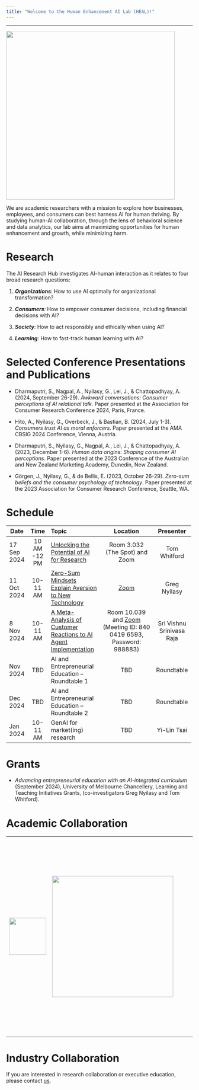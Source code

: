 ```yaml
---
title: "Welcome to the Human Enhancement AI Lab (HEAL)!"
---
```


------------------------------------------------------------------------

![](pics/HEAL.png){fig-align="left" width="455"}

We are academic researchers with a mission to explore how businesses, employees, and consumers can best harness AI for human thriving. By studying human-AI collaboration, through the lens of behavioral science and data analytics, our lab aims at maximizing opportunities for human enhancement and growth, while minimizing harm.

# Research

The AI Research Hub investigates AI-human interaction as it relates to four broad research questions:

1.  ***Organizations**:* How to use AI optimally for organizational transformation?

2.  ***Consumers**:* How to empower consumer decisions, including financial decisions with AI?

3.  ***Society**:* How to act responsibly and ethically when using AI?

4.  ***Learning**:* How to fast-track human learning with AI?

# Selected Conference Presentations and Publications

-   Dharmaputri, S., Nagpal, A., Nyilasy, G., Lei, J., & Chattopadhyay, A. (2024, September 26-29). *Awkward conversations: Consumer perceptions of AI relational talk*. Paper presented at the Association for Consumer Research Conference 2024, Paris, France.

-   Hito, A., Nyilasy, G., Overbeck, J., & Bastian, B. (2024, July 1-3). *Consumers trust AI as moral enforcers*. Paper presented at the AMA CBSIG 2024 Conference, Vienna, Austria.

-   Dharmaputri, S., Nyilasy, G., Nagpal, A., Lei, J., & Chattopadhyay, A. (2023, December 1-6). *Human data origins: Shaping consumer AI perceptions*. Paper presented at the 2023 Conference of the Australian and New Zealand Marketing Academy, Dunedin, New Zealand.

-   Görgen, J., Nyilasy, G., & de Bellis, E. (2023, October 26-29). *Zero-sum beliefs and the consumer psychology of technology*. Paper presented at the 2023 Association for Consumer Research Conference, Seattle, WA.

# Schedule

+-------------+--------------+----------------------------------------------------------------------------------------------+-------------------------------------------------------------------------------------------------------------------------------------------------+---------------------------+
| Date        | Time         | Topic                                                                                        | Location                                                                                                                                        | Presenter                 |
+=============+:============:+:=============================================================================================+:===============================================================================================================================================:+:=========================:+
| 17 Sep 2024 | 10 AM -12 PM | [Unlocking the Potential of AI for Research](events/2024_09_17_bb.qmd)                       | Room 3.032 (The Spot) and Zoom                                                                                                                  | Tom Whitford              |
+-------------+--------------+----------------------------------------------------------------------------------------------+-------------------------------------------------------------------------------------------------------------------------------------------------+---------------------------+
| 11 Oct 2024 | 10-11 AM     | [Zero-Sum Mindsets Explain Aversion to New Technology](events/2024_10_11_bb.qmd)             | [Zoom](https://unimelb.zoom.us/j/83076215054?pwd=8lpeZPaFdzTQE38a9C8ZCHLbu1gehD.1&from=addon "Meeting ID: 830 7621 5054, Password: 036735")     | Greg Nyilasy              |
+-------------+--------------+----------------------------------------------------------------------------------------------+-------------------------------------------------------------------------------------------------------------------------------------------------+---------------------------+
| 8 Nov 2024  | 10-11 AM     | [A Meta-Analysis of Customer Reactions to AI Agent Implementation](events/2024_11_08_bb.qmd) | Room 10.039\                                                                                                                                    | Sri Vishnu Srinivasa Raja |
|             |              |                                                                                              | and [Zoom](https://unimelb.zoom.us/j/84004196593?pwd=6eCb9ZcsV3CJ602T6R8Jxbe8RcnDJg.1&from=addon) (Meeting ID: 840 0419 6593, Password: 988883) |                           |
+-------------+--------------+----------------------------------------------------------------------------------------------+-------------------------------------------------------------------------------------------------------------------------------------------------+---------------------------+
| Nov 2024    | TBD          | AI and Entrepreneurial Education – Roundtable 1                                              | TBD                                                                                                                                             | Roundtable                |
+-------------+--------------+----------------------------------------------------------------------------------------------+-------------------------------------------------------------------------------------------------------------------------------------------------+---------------------------+
| Dec 2024    | TBD          | AI and Entrepreneurial Education – Roundtable 2                                              | TBD                                                                                                                                             | Roundtable                |
+-------------+--------------+----------------------------------------------------------------------------------------------+-------------------------------------------------------------------------------------------------------------------------------------------------+---------------------------+
| Jan 2024    | 10-11 AM     | GenAI for market(ing) research                                                               | TBD                                                                                                                                             | Yi-Lin Tsai               |
+-------------+--------------+----------------------------------------------------------------------------------------------+-------------------------------------------------------------------------------------------------------------------------------------------------+---------------------------+

# **Grants**

-   *Advancing entrepreneurial education with an AI-integrated curriculum* (September 2024), University of Melbourne Chancellery, Learning and Teaching Initiatives Grants, (co-investigators Greg Nyilasy and Tom Whitford).

# **Academic Collaboration**

+:--------------------------------------------------------------------:+:-----------------------------------------------------:+:--------------------------------------------------------------------------------------------:+
| ![](pics/unimelb.png){fig-alt="University of Melbourne" width="100"} | ![](pics/Monash_University_logo.svg.png){width="327"} | ![Institute of Behavioral Science and Technology](pics/HSG_Logo_EN_RGB.svg.png){width="482"} |
+----------------------------------------------------------------------+-------------------------------------------------------+----------------------------------------------------------------------------------------------+

# **Industry Collaboration**

If you are interested in research collaboration or executive education, please contact [us](gnyilasy@unimelb.edu.au).
